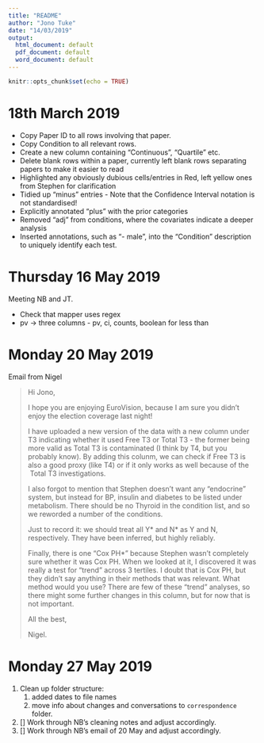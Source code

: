 ```yaml
---
title: "README"
author: "Jono Tuke"
date: "14/03/2019"
output:
  html_document: default
  pdf_document: default
  word_document: default
---
```


```r
knitr::opts_chunk$set(echo = TRUE)
```

# 18th March 2019
  
- Copy Paper ID to all rows involving that paper.
- Copy Condition to all relevant rows. 
- Create a new column containing "Continuous", "Quartile" etc.
- Delete blank rows within a paper, currently left blank rows separating papers to make it easier to read
- Highlighted any obviously dubious cells/entries in Red, left yellow ones from Stephen for clarification
- Tidied up "minus" entries - Note that the Confidence Interval notation is not standardised! 
- Explicitly annotated "plus" with the prior categories
- Removed "adj" from conditions, where the covariates indicate a deeper analysis
- Inserted annotations, such as "- male", into the "Condition" description to uniquely identify each test. 
  

# Thursday 16 May 2019

Meeting NB and JT. 

- Check that mapper uses regex
- pv -> three columns - pv, ci, counts, boolean for less than

# Monday 20 May 2019

Email from Nigel

> Hi Jono,
>
> I hope you are enjoying EuroVision, because I am sure you didn’t enjoy the election coverage last night!
>
> I have uploaded a new version of the data with a new column under T3 indicating whether it used Free T3 or Total T3 - the former being more valid as Total T3 is contaminated (I think by T4, but you probably know). By adding this colunm, we can check if Free T3 is also a good proxy (like T4) or if it only works as well because of the  Total T3 investigations.
>
> I also forgot to mention that Stephen doesn’t want any “endocrine” system, but instead for BP, insulin and diabetes to be listed under metabolism. There should be no Thyroid in the condition list, and so we reworded a number of the conditions.
>
> Just to record it: we should treat all Y* and N* as Y and N, respectively. They have been inferred, but highly reliably.
>
> Finally, there is one "Cox PH*” because Stephen wasn’t completely sure whether it was Cox PH. When we looked at it, I discovered it was really a test for “trend” across 3 tertiles. I doubt that is Cox PH, but they didn’t say anything in their methods that was relevant. What method would you use? There are few of these “trend” analyses, so there might some further changes in this column, but for now that is not important.
>
> All the best,
>
> Nigel.


# Monday 27 May 2019

1. Clean up folder structure: 
    1. added dates to file names
    2. move info about changes and conversations to `correspondence` folder. 
2. [] Work through NB's cleaning notes and adjust accordingly. 
3. [] Work through NB's email of 20 May and adjust accordingly. 
